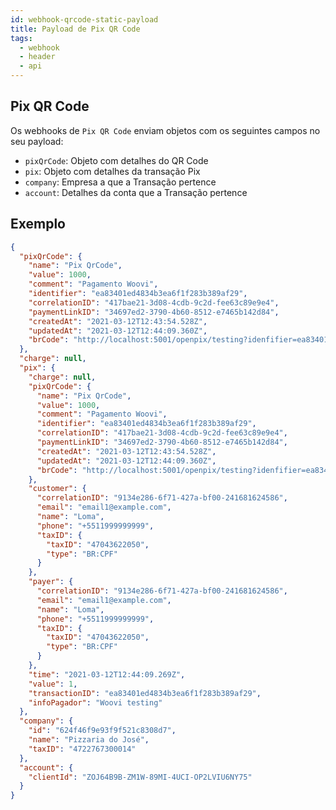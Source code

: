 ```yaml
---
id: webhook-qrcode-static-payload
title: Payload de Pix QR Code
tags:
  - webhook
  - header
  - api
---
```


## Pix QR Code

Os webhooks de `Pix QR Code` enviam objetos com os seguintes campos no seu payload:

- `pixQrCode`: Objeto com detalhes do QR Code
- `pix`: Objeto com detalhes da transação Pix
- `company`: Empresa a que a Transação pertence
- `account`: Detalhes da conta que a Transação pertence

## Exemplo

```json
{
  "pixQrCode": {
    "name": "Pix QrCode",
    "value": 1000,
    "comment": "Pagamento Woovi",
    "identifier": "ea83401ed4834b3ea6f1f283b389af29",
    "correlationID": "417bae21-3d08-4cdb-9c2d-fee63c89e9e4",
    "paymentLinkID": "34697ed2-3790-4b60-8512-e7465b142d84",
    "createdAt": "2021-03-12T12:43:54.528Z",
    "updatedAt": "2021-03-12T12:44:09.360Z",
    "brCode": "http://localhost:5001/openpix/testing?idenfifier=ea83401ed4834b3ea6f1f283b389af29"
  },
  "charge": null,
  "pix": {
    "charge": null,
    "pixQrCode": {
      "name": "Pix QrCode",
      "value": 1000,
      "comment": "Pagamento Woovi",
      "identifier": "ea83401ed4834b3ea6f1f283b389af29",
      "correlationID": "417bae21-3d08-4cdb-9c2d-fee63c89e9e4",
      "paymentLinkID": "34697ed2-3790-4b60-8512-e7465b142d84",
      "createdAt": "2021-03-12T12:43:54.528Z",
      "updatedAt": "2021-03-12T12:44:09.360Z",
      "brCode": "http://localhost:5001/openpix/testing?idenfifier=ea83401ed4834b3ea6f1f283b389af29"
    },
    "customer": {
      "correlationID": "9134e286-6f71-427a-bf00-241681624586",
      "email": "email1@example.com",
      "name": "Loma",
      "phone": "+5511999999999",
      "taxID": {
        "taxID": "47043622050",
        "type": "BR:CPF"
      }
    },
    "payer": {
      "correlationID": "9134e286-6f71-427a-bf00-241681624586",
      "email": "email1@example.com",
      "name": "Loma",
      "phone": "+5511999999999",
      "taxID": {
        "taxID": "47043622050",
        "type": "BR:CPF"
      }
    },
    "time": "2021-03-12T12:44:09.269Z",
    "value": 1,
    "transactionID": "ea83401ed4834b3ea6f1f283b389af29",
    "infoPagador": "Woovi testing"
  },
  "company": {
    "id": "624f46f9e93f9f521c8308d7",
    "name": "Pizzaria do José",
    "taxID": "4722767300014"
  },
  "account": {
    "clientId": "ZOJ64B9B-ZM1W-89MI-4UCI-OP2LVIU6NY75"
  }
}
```
